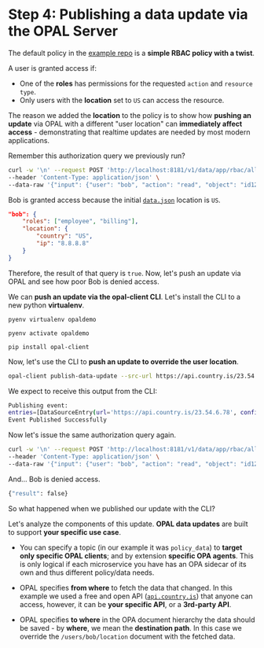 # Step 4: Publishing a data update via the OPAL Server

The default policy in the [example repo](https://github.com/permitio/opal-example-policy-repo) is a **simple RBAC policy with a twist**.

A user is granted access if:

- One of the **roles** has permissions for the requested `action` and `resource type`.
- Only users with the **location** set to `US` can access the resource.

The reason we added the **location** to the policy is to show how **pushing an update** via OPAL with a different
"user location" can **immediately affect access** - demonstrating that realtime updates are needed by most modern applications.

Remember this authorization query we previously run?

```bash
curl -w '\n' --request POST 'http://localhost:8181/v1/data/app/rbac/allow' \
--header 'Content-Type: application/json' \
--data-raw '{"input": {"user": "bob", "action": "read", "object": "id123", "type": "finance"}}'
```

Bob is granted access because the initial [`data.json`](https://github.com/permitio/opal-example-policy-repo/blob/master/data.json#L13) location is `US`.

```json {3,4}
"bob": {
    "roles": ["employee", "billing"],
    "location": {
        "country": "US",
        "ip": "8.8.8.8"
    }
}
```

Therefore, the result of that query is `true`. Now, let's push an update via OPAL and see how poor Bob is denied access.

We can **push an update via the opal-client CLI**. Let's install the CLI to a new python **virtualenv**.

```
pyenv virtualenv opaldemo

pyenv activate opaldemo

pip install opal-client
```

Now, let's use the CLI to **push an update to override the user location**.

```bash
opal-client publish-data-update --src-url https://api.country.is/23.54.6.78 -t policy_data --dst-path /users/bob/location
```

We expect to receive this output from the CLI:

```bash
Publishing event:
entries=[DataSourceEntry(url='https://api.country.is/23.54.6.78', config={}, topics=['policy_data'], dst_path='/users/bob/location', save_method='PUT')] reason=''
Event Published Successfully
```

Now let's issue the same authorization query again.

```bash
curl -w '\n' --request POST 'http://localhost:8181/v1/data/app/rbac/allow' \
--header 'Content-Type: application/json' \
--data-raw '{"input": {"user": "bob", "action": "read", "object": "id123", "type": "finance"}}'
```

And... Bob is denied access.

```bash
{"result": false}
```

So what happened when we published our update with the CLI?

Let's analyze the components of this update. **OPAL data updates** are built to support **your specific use case**.

- You can specify a topic (in our example it was `policy_data`) to **target only specific OPAL clients**; and by extension **specific OPA agents**.
  This is only logical if each microservice you have has an OPA sidecar of its own and thus different policy/data needs.

- OPAL specifies **from where** to fetch the data that changed. In this example we used a free and open API ([`api.country.is`](https://api.country.is))
  that anyone can access, however, it can be **your specific API**, or a **3rd-party API**.

- OPAL specifies **to where** in the OPA document hierarchy the data should be saved - by **where**, we mean the **destination path**.
  In this case we override the `/users/bob/location` document with the fetched data.
